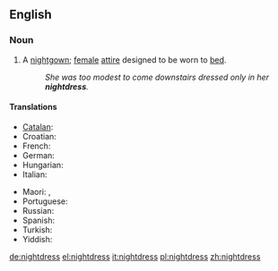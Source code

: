 ==English==

===Noun===
{{en-noun|es}}

# A [[nightgown]]; [[female]] [[attire]] designed to be worn to [[bed]].
#:''She was too modest to come downstairs dressed only in her '''nightdress'''.''

====Translations====
{{trans-top|sleeping garment worn by women}}
* [[Catalan]]: {{t|ca|camisa de dormir}}
* Croatian: {{t-|hr|spavaćica|f|alt=spavàćica}}
* French: {{t|fr|chemise de nuit|f}}
* German: {{t|de|Nachthemd|n}}
* Hungarian: {{t|hu|hálóing}}
* Italian: {{t-|it|camicia da notte|f}}
{{trans-mid}}
* Maori: {{t|mi|kakamoe|xs=Maori}},  {{t|mi|naiti|xs=Maori}}
* Portuguese: {{t+|pt|camisola|f}}
* Russian: {{t|ru|ночная рубашка|sc=Cyrl}}
* Spanish: {{t-|es|camisón}}
* Turkish: {{t|tr|gecelik}}
* Yiddish: {{t|yi|נאכט העמד|sc=yi-Hebr|xs=Yiddish}}
{{trans-bottom}}

[[de:nightdress]]
[[el:nightdress]]
[[it:nightdress]]
[[pl:nightdress]]
[[zh:nightdress]]